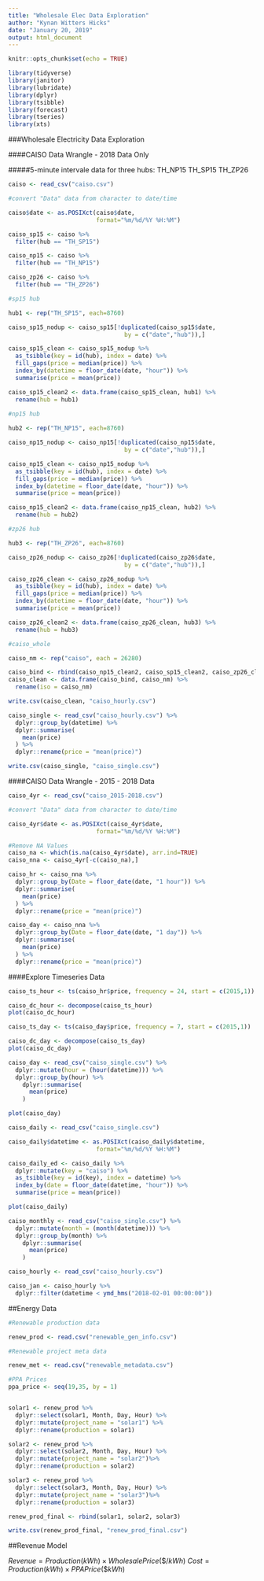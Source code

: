 ```yaml
---
title: "Wholesale Elec Data Exploration"
author: "Kynan Witters Hicks"
date: "January 20, 2019"
output: html_document
---
```


```r
knitr::opts_chunk$set(echo = TRUE)
```

```r

library(tidyverse)
library(janitor)
library(lubridate)
library(dplyr)
library(tsibble)
library(forecast)
library(tseries)
library(xts)

```


###Wholesale Electricity Data Exploration

####CAISO Data Wrangle - 2018 Data Only

#####5-minute intervale data for three hubs: 
TH_NP15
TH_SP15
TH_ZP26

```r

caiso <- read_csv("caiso.csv")

#convert "Data" data from character to date/time

caiso$date <- as.POSIXct(caiso$date,
                         format="%m/%d/%Y %H:%M")

```

```r

caiso_sp15 <- caiso %>% 
  filter(hub == "TH_SP15")

caiso_np15 <- caiso %>%
  filter(hub == "TH_NP15")

caiso_zp26 <- caiso %>% 
  filter(hub == "TH_ZP26")
```

```r

#sp15 hub

hub1 <- rep("TH_SP15", each=8760)

caiso_sp15_nodup <- caiso_sp15[!duplicated(caiso_sp15$date,
                                 by = c("date","hub")),]

caiso_sp15_clean <- caiso_sp15_nodup %>%
  as_tsibble(key = id(hub), index = date) %>% 
  fill_gaps(price = median(price)) %>% 
  index_by(datetime = floor_date(date, "hour")) %>% 
  summarise(price = mean(price))

caiso_sp15_clean2 <- data.frame(caiso_sp15_clean, hub1) %>% 
  rename(hub = hub1)
  
#np15 hub

hub2 <- rep("TH_NP15", each=8760)

caiso_np15_nodup <- caiso_np15[!duplicated(caiso_np15$date,
                                 by = c("date","hub")),]

caiso_np15_clean <- caiso_np15_nodup %>%
  as_tsibble(key = id(hub), index = date) %>% 
  fill_gaps(price = median(price)) %>% 
  index_by(datetime = floor_date(date, "hour")) %>% 
  summarise(price = mean(price))

caiso_np15_clean2 <- data.frame(caiso_np15_clean, hub2) %>% 
  rename(hub = hub2)

#zp26 hub

hub3 <- rep("TH_ZP26", each=8760)

caiso_zp26_nodup <- caiso_zp26[!duplicated(caiso_zp26$date,
                                 by = c("date","hub")),]

caiso_zp26_clean <- caiso_zp26_nodup %>%
  as_tsibble(key = id(hub), index = date) %>% 
  fill_gaps(price = median(price)) %>% 
  index_by(datetime = floor_date(date, "hour")) %>% 
  summarise(price = mean(price))

caiso_zp26_clean2 <- data.frame(caiso_zp26_clean, hub3) %>% 
  rename(hub = hub3)

#caiso_whole

caiso_nm <- rep("caiso", each = 26280)

caiso_bind <- rbind(caiso_np15_clean2, caiso_sp15_clean2, caiso_zp26_clean2)
caiso_clean <- data.frame(caiso_bind, caiso_nm) %>% 
  rename(iso = caiso_nm)

```

```r

write.csv(caiso_clean, "caiso_hourly.csv")

```

```r

caiso_single <- read_csv("caiso_hourly.csv") %>% 
  dplyr::group_by(datetime) %>% 
  dplyr::summarise(
    mean(price)
  ) %>% 
  dplyr::rename(price = "mean(price)")

write.csv(caiso_single, "caiso_single.csv")

```

####CAISO Data Wrangle - 2015 - 2018 Data

```r

caiso_4yr <- read_csv("caiso_2015-2018.csv")

#convert "Data" data from character to date/time

caiso_4yr$date <- as.POSIXct(caiso_4yr$date,
                         format="%m/%d/%Y %H:%M")

```

```r

#Remove NA Values
caiso_na <- which(is.na(caiso_4yr$date), arr.ind=TRUE)
caiso_nna <- caiso_4yr[-c(caiso_na),]

caiso_hr <- caiso_nna %>% 
  dplyr::group_by(Date = floor_date(date, "1 hour")) %>% 
  dplyr::summarise(
    mean(price)
  ) %>% 
  dplyr::rename(price = "mean(price)")

caiso_day <- caiso_nna %>% 
  dplyr::group_by(Date = floor_date(date, "1 day")) %>% 
  dplyr::summarise(
    mean(price)
  ) %>% 
  dplyr::rename(price = "mean(price)")

```


####Explore Timeseries Data 

```r

caiso_ts_hour <- ts(caiso_hr$price, frequency = 24, start = c(2015,1))

caiso_dc_hour <- decompose(caiso_ts_hour)
plot(caiso_dc_hour)

```
```r

caiso_ts_day <- ts(caiso_day$price, frequency = 7, start = c(2015,1))

caiso_dc_day <- decompose(caiso_ts_day)
plot(caiso_dc_day)

```


```r

caiso_day <- read_csv("caiso_single.csv") %>% 
  dplyr::mutate(hour = (hour(datetime))) %>% 
  dplyr::group_by(hour) %>% 
    dplyr::summarise(
      mean(price)
    )

plot(caiso_day)

```

```r

caiso_daily <- read_csv("caiso_single.csv")

caiso_daily$datetime <- as.POSIXct(caiso_daily$datetime,
                         format="%m/%d/%Y %H:%M")

caiso_daily_ed <- caiso_daily %>%
  dplyr::mutate(key = "caiso") %>% 
  as_tsibble(key = id(key), index = datetime) %>% 
  index_by(date = floor_date(datetime, "hour")) %>% 
  summarise(price = mean(price))

plot(caiso_daily)

```

```r

caiso_monthly <- read_csv("caiso_single.csv") %>% 
  dplyr::mutate(month = (month(datetime))) %>% 
  dplyr::group_by(month) %>% 
    dplyr::summarise(
      mean(price)
    )

```



```r

caiso_hourly <- read_csv("caiso_hourly.csv")

caiso_jan <- caiso_hourly %>% 
  dplyr::filter(datetime < ymd_hms("2018-02-01 00:00:00"))

```



##Energy Data

```r

#Renewable production data

renew_prod <- read.csv("renewable_gen_info.csv")

#Renewable project meta data

renew_met <- read.csv("renewable_metadata.csv")

#PPA Prices 
ppa_price <- seq(19,35, by = 1)



```

```r

solar1 <- renew_prod %>% 
  dplyr::select(solar1, Month, Day, Hour) %>% 
  dplyr::mutate(project_name = "solar1") %>% 
  dplyr::rename(production = solar1)

solar2 <- renew_prod %>% 
  dplyr::select(solar2, Month, Day, Hour) %>% 
  dplyr::mutate(project_name = "solar2")%>% 
  dplyr::rename(production = solar2)

solar3 <- renew_prod %>% 
  dplyr::select(solar3, Month, Day, Hour) %>% 
  dplyr::mutate(project_name = "solar3")%>% 
  dplyr::rename(production = solar3)

renew_prod_final <- rbind(solar1, solar2, solar3)

write.csv(renew_prod_final, "renew_prod_final.csv")

```


##Revenue Model

$Revenue = Production (kWh) \times Wholesale Price (\$/kWh)$
$Cost = Production (kWh) \times PPA Price (\$kWh)$

